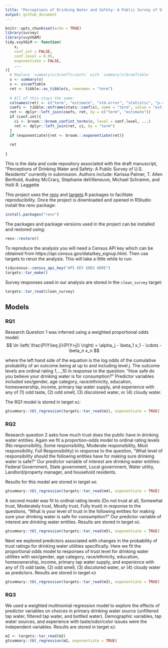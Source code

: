 ```yaml
---
title: "Perceptions of Drinking Water and Safety: A Public Survey of U.S. Residents"
output: github_document
---
```


```r
knitr::opts_chunk$set(echo = TRUE)
library(survey)
library(svyVGAM)
tidy.svyVGLM <- function(
    x, 
    conf.int = FALSE, 
    conf.level = 0.95,
    exponentiate = FALSE, 
    ...
){
  # Replace `summary(x)$coefficients` with `summary(x)$coeftable`
  s <- summary(x)
  s <- s$coeftable
  ret <- tibble::as_tibble(s, rownames = "term")
  
  # All of this stays the same:
  colnames(ret) <- c("term", "estimate", "std.error", "statistic", "p.value")
  coefs <- tibble::enframe(stats::coef(x), name = "term", value = "estimate")
  ret <- dplyr::left_join(coefs, ret, by = c("term", "estimate"))
  if (conf.int){
    ci <- broom:::broom_confint_terms(x, level = conf.level, ...)
    ret <- dplyr::left_join(ret, ci, by = "term")
  }
  if (exponentiate){ret <- broom:::exponentiate(ret)}
  
  ret
  
}
```

This is the data and code repository associated with 
the draft manuscript, "Perceptions of Drinking Water and Safety: A Public Survey of U.S. Residents"
currently in submission. Authors include: Karissa Palmer, T. Allen Berthold, Audrey McCrary, Stephanie deVilleneuve, Michael Schramm, and Holli R. Leggette



This project uses the [renv](https://rstudio.github.io/renv/) and [targets](https://docs.ropensci.org/targets/) R packages to facilitate reproducibility. Once the project is downloaded and
opened in RStudio install the renv package:

```r
install.packages("renv")
```

The packages and package versions used in the project can be installed and restored using:
```r
renv::restore()
```

To reproduce the analysis you will need a Census API key which can be obtained from https://api.census.gov/data/key_signup.html. Then use targets to rerun the analysis. This will take a little while to run:
```r
tidycensus::census_api_key("API KEY GOES HERE")
targets::tar_make()
```


Survey responses used in our analysis are stored in the `clean_survey` target:

```r
targets::tar_read(clean_survey)
```


## Models


### RQ1

Research Question 1 was inferred using a weighted proportional odds model:
$$
\ln \left( \frac{P(Y\leq j)}{P(Y>j)} \right) = \alpha_j - \beta_1 x_1 - \cdots - \beta_n x_n 
$$

where the left hand side of the equation is the log odds of the cumulative probability
of an outcome being at up to and including level $j$. The outcome levels are
ordinal rating 1,...,10 in response to the question: "How safe do you believe your
drinking water is for consumption?"
Predictor variables included sex/gender, age category, race/ethnicity, education, homeownership, income, primary tap water supply, and experience with any of (1) odd taste, (2) odd smell, (3) discolored water, or (4) cloudy water.


The RQ1 model is stored in target `m1`:

```r
gtsummary::tbl_regression(targets::tar_read(m1), exponentiate = TRUE)
```

### RQ2

Research question 2 asks how much trust does the public have in drinking water entities.
Again we fit a proportion-odds model to ordinal rating levels
(No responsibility, Some responsibility, Moderate responsibility, Most responsibility, Full Responsibility)
in response to the question, "What level of responsibility should the following entities
have for making sure drinking water is safe?"
Our predictor variable of interest are drinking water entities: Federal Government,
State government, Local government, Water utility, Landlord/property manager, and household residents.

Results for this model are stored in target `m4`:

```r
gtsummary::tbl_regression(targets::tar_read(m4), exponentiate = TRUE)
```

A second model was fit to ordinal rating levels (Do not trust at all, Somewhat trust, Moderately trust, Mostly trust, Fully trust) in response to the questions, "What is your level of trust in the following entities for making sure your drinking water is safe for consumption?" Our predictor variable of interest are drinking water entities. Results are stored in target `m5`.

```r
gtsummary::tbl_regression(targets::tar_read(m5), exponentiate = TRUE)
```

Next we explored predictors associated with changes in the probability of
trust ratings for drinking water utilities specifically. Here we fit the 
proportional odds model to responses of trust level for drinking water utilities
with sex/gender, age category, race/ethnicity, education, homeownership, income, primary tap water supply, and experience with any of (1) odd taste, (2) odd smell, (3) discolored water, or (4) cloudy water as predictors. Results are stored in target `m3`

```r
gtsummary::tbl_regression(targets::tar_read(m3), exponentiate = TRUE)
```

### RQ3

We used a weighted multinomial regression model to explore the effects of 
predictor variables on choices in primary drinking water source (unfiltered tap water, filtered tap water, and bottled water).
Demographic variables, tap water sources, and experience with taste/odor/color issues were
the independent variables. Results are stored in target `m2`:

```r
m2 <- targets::tar_read(m2)
gtsummary::tbl_regression(m2, exponentiate = TRUE)
```